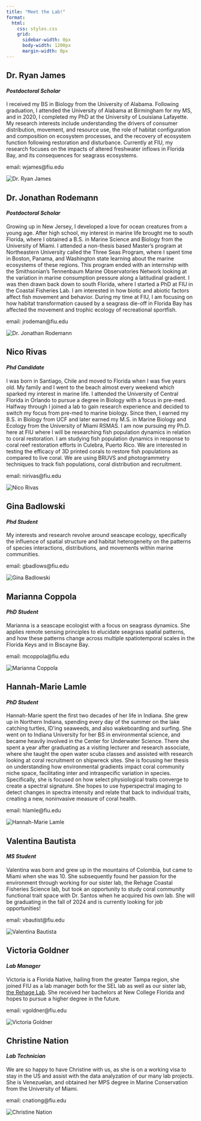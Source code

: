 ```yaml
---
title: "Meet the Lab!"
format:
  html:
    css: styles.css
    grid: 
      sidebar-width: 0px
      body-width: 1200px
      margin-width: 0px
---
```


```{=html}
<div class="member-container reversed">
    <!-- Second member -->
    <div class="main-column">
        <div class="member-info">
            <h2>Dr. Ryan James</h2>
            <h4><em>Postdoctoral Scholar</em></h4>
            <p>I received my BS in Biology from the University of Alabama. Following graduation, I attended the University of Alabama at Birmingham for my MS, and in 2020, I completed my PhD at the University of Louisiana Lafayette. My research interests include understanding the drivers of consumer distribution, movement, and resource use, the role of habitat configuration and composition on ecosystem processes, and the recovery of ecosystem function following restoration and disturbance. Currently at FIU, my research focuses on the impacts of altered freshwater inflows in Florida Bay, and its consequences for seagrass ecosystems.</p>
            <p>email: wjames@fiu.edu</p>
        </div>
    </div>
    <div class="side-column">
        <img src="images/ryan_james.jpeg" alt="Dr. Ryan James" class="member-image">
    </div>
</div>

<div class="member-container">
    <!-- third member member -->
    <div class="main-column">
        <div class="member-info">
            <h2>Dr. Jonathan Rodemann</h2>
            <h4><em>Postdoctoral Scholar</em></h4>
            <p>Growing up in New Jersey, I developed a love for ocean creatures from a young age. After high school, my interest in marine life brought me to south Florida, where I obtained a B.S. in Marine Science and Biology from the University of Miami. I attended a non-thesis based Master’s program at Northeastern University called the Three Seas Program, where I spent time in Boston, Panama, and Washington state learning about the marine ecosystems of these regions. This program ended with an internship with the Smithsonian’s Tennenbaum Marine Observatories Network looking at the variation in marine consumption pressure along a latitudinal gradient. I was then drawn back down to south Florida, where I started a PhD at FIU in the Coastal Fisheries Lab. I am interested in how biotic and abiotic factors affect fish movement and behavior. During my time at FIU, I am focusing on how habitat transformation caused by a seagrass die-off in Florida Bay has affected the movement and trophic ecology of recreational sportfish.</p>
            <p>email: jrodeman@fiu.edu</p>
        </div>
    </div>
    <div class="side-column">
        <img src="images/jon.jpg" alt="Dr. Jonathan Rodemann" class="member-image">
    </div>
</div>

<div class="member-container reversed">
    <!-- Fourth member -->
    <div class="main-column">
        <div class="member-info">
            <h2>Nico Rivas</h2>
            <h4><em>Phd Candidate</em></h4>
            <p>I was born in Santiago, Chile and moved to Florida when I was five years old. My family and I went to the beach almost every weekend which sparked my interest in marine life. I attended the University of Central Florida in Orlando to pursue a degree in Biology with a focus in pre-med. Halfway through I joined a lab to gain research experience and decided to switch my focus from pre-med to marine biology. Since then, I earned my B.S. in Biology from UCF and later earned my M.S. in Marine Biology and Ecology from the University of Miami RSMAS. I am now pursuing my Ph.D. here at FIU where I will be researching fish population dynamics in relation to coral restoration. I am studying fish population dynamics in response to coral reef restoration efforts in Culebra, Puerto Rico. We are interested in testing the efficacy of 3D printed corals to restore fish populations as compared to live coral. We are using BRUVS and photogrammetry techniques to track fish populations, coral distribution and recruitment.</p>
            <p>email: nirivas@fiu.edu</p>
        </div>
    </div>
    <div class="side-column">
        <img src="images/nico.jpg" alt="Nico Rivas" class="member-image">
    </div>
</div>

<div class="member-container">
    <!-- fifth member -->
    <div class="main-column">
        <div class="member-info">
            <h2>Gina Badlowski</h2>
            <h4><em>Phd Student</em></h4>
            <p>My interests and research revolve around seascape ecology, specifically the influence of spatial structure and habitat heterogeneity on the patterns of species interactions, distributions, and movements within marine communities.</p>
            <p>email: gbadlows@fiu.edu</p>
        </div>
    </div>
    <div class="side-column">
        <img src="images/gina.jpg" alt="Gina Badlowski" class="member-image">
    </div>
</div>

<div class="member-container reversed">
    <!-- Sixth member -->
    <div class="main-column">
        <div class="member-info">
            <h2>Marianna Coppola</h2>
            <h4><em>PhD Student</em></h4>
            <p>Marianna is a seascape ecologist with a focus on seagrass dynamics. She applies remote sensing principles to elucidate seagrass spatial patterns, and how these patterns change across multiple spatiotemporal scales in the Florida Keys and in Biscayne Bay.</p>
            <p>email: mcoppola@fiu.edu</p>
        </div>
    </div>
    <div class="side-column">
        <img src="images/marianna.jpg" alt="Marianna Coppola" class="member-image">
    </div>
</div>

<div class="member-container">
    <!-- Seventh member member -->
    <div class="main-column">
        <div class="member-info">
            <h2>Hannah-Marie Lamle</h2>
            <h4><em>PhD Student</em></h4>
            <p>Hannah-Marie spent the first two decades of her life in Indiana. She grew up in Northern Indiana, spending every day of the summer on the lake catching turtles, ID'ing seaweeds, and also wakeboarding and surfing. She went on to Indiana University for her BS in environmental science, and became heavily involved in the Center for Underwater Science. There she spent a year after graduating as a visiting lecturer and research associate, where she taught the open water scuba classes and assisted with research looking at coral recruitment on shipwreck sites. She is focusing her thesis on understanding how environmental gradients impact coral community niche space, facilitating inter and intraspecific variation in species. Specifically, she is focused on how select physiological traits converge to create a spectral signature. She hopes to use hyperspectral imaging to detect changes in spectra intensity and relate that back to individual traits, creating a new, noninvasive measure of coral health. </p>
            <p>email: hlamle@fiu.edu</p>
        </div>
    </div>
    <div class="side-column">
        <img src="images/HM.jpg" alt="Hannah-Marie Lamle" class="member-image">
    </div>
</div>

<div class="member-container reversed">
    <!-- Eigth member -->
    <div class="main-column">
        <div class="member-info">
            <h2>Valentina Bautista</h2>
            <h4><em>MS Student</em></h4>
            <p>Valentina was born and grew up in the mountains of Colombia, but came to Miami when she was 10. She subsequently found her passion for the environment through working for our sister lab, the Rehage Coastal Fisheries Science lab, but took an opportunity to study coral community functional trait space with Dr. Santos when he acquired his own lab. She will be graduating in the fall of 2024 and is currently looking for job opportunities!</p>
            <p>email: vbautist@fiu.edu</p>
        </div>
    </div>
    <div class="side-column">
        <img src="images/vale.jpg" alt="Valentina Bautista" class="member-image">
    </div>
</div>

<div class="member-container">
    <!-- Ninth member member -->
    <div class="main-column">
        <div class="member-info">
            <h2>Victoria Goldner</h2>
            <h4><em>Lab Manager</em></h4>
            <p>Victoria is a Florida Native, hailing from the greater Tampa region, she joined FIU as a lab manager both for the SEL lab as well as our sister lab, <a href="https://myweb.fiu.edu/rehagej/">the Rehage Lab</a>. She received her bachelors at New College Florida and hopes to pursue a higher degree in the future.</p>
            <p>email: vgoldner@fiu.edu</p>
        </div>
    </div>
    <div class="side-column">
        <img src="images/victoria.jpg" alt="Victoria Goldner" class="member-image">
    </div>
</div>

<div class="member-container reversed">
    <!-- Tenth member -->
    <div class="main-column">
        <div class="member-info">
            <h2>Christine Nation</h2>
            <h4><em>Lab Technician</em></h4>
            <p>We are so happy to have Christine with us, as she is on a working visa to stay in the US and assist with the data analyzation of our many lab projects. She is Venezuelan, and obtained her MPS degree in Marine Conservation from the University of Miami.</p>
            <p>email: cnationg@fiu.edu</p>
        </div>
    </div>
    <div class="side-column">
        <img src="images/christine.jpg" alt="Christine Nation" class="member-image">
    </div>
</div>
```
